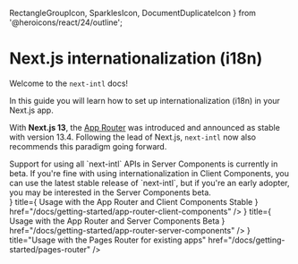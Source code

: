   RectangleGroupIcon,
  SparklesIcon,
  DocumentDuplicateIcon
} from '@heroicons/react/24/outline';

# Next.js internationalization (i18n)

Welcome to the `next-intl` docs!

In this guide you will learn how to set up internationalization (i18n) in your Next.js app.

With **Next.js 13**, the [App Router](https://nextjs.org/docs/app) was introduced and announced as stable with version 13.4. Following the lead of Next.js, `next-intl` now also recommends this paradigm going forward.

<Callout>
  Support for using all `next-intl` APIs in Server Components is currently in
  beta. If you're fine with using internationalization in Client Components, you
  can use the latest stable release of `next-intl`, but if you're an early
  adopter, you may be interested in the Server Components beta.
</Callout>

<div className="mt-8 flex flex-col gap-4 md:w-2/3">
  <Card
    icon={<RectangleGroupIcon />}
    title={
      <span className="inline-flex items-center gap-2">
        <span>Usage with the App Router and Client Components</span>
        <Chip>Stable</Chip>
      </span>
    }
    href="/docs/getting-started/app-router-client-components"
  />
  <Card
    icon={<SparklesIcon />}
    title={
      <span className="inline-flex items-center gap-2">
        <span>Usage with the App Router and Server Components</span>
        <Chip color="orange">Beta</Chip>
      </span>
    }
    href="/docs/getting-started/app-router-server-components"
  />
  <Card
    icon={<DocumentDuplicateIcon />}
    title="Usage with the Pages Router for existing apps"
    href="/docs/getting-started/pages-router"
  />
</div>
